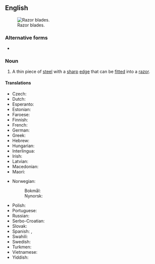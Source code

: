 {{also|razorblade|razor-blade}}
==English==
[[File:RazorBlades.jpg|thumb|Razor blades.]]

===Alternative forms===
* {{alter|en|razorblade}}

===Noun===
{{en-noun}}

# A thin piece of [[steel]] with a [[sharp]] [[edge]] that can be [[fitted]] into a [[razor]].

====Translations====
{{trans-top|razor blade}}
* Czech: {{t+|cs|žiletka|f}}
* Dutch: {{t+|nl|scheermesje|n}}
* Esperanto: {{t|eo|razoklingo}}
* Estonian: {{t|et|žilett}}
* Faroese: {{t|fo|rakiblað|n}}
* Finnish: {{t+|fi|partaterä}}
* French: {{t|fr|lame de rasoir|f}}
* German: {{t+|de|Rasierklinge|f}}
* Greek: {{t|el|ξυριστική λεπίδα|f}}
* Hebrew: {{t+|he|סכין גילוח|alt=סַכִּין גִּלּוּחַ|m|f|tr=sakín giluákh|sc=Hebr}}
* Hungarian: {{t+|hu|borotvapenge}}
* Interlingua: {{t|ia|lamina de rasorio}}
* Irish: {{t|ga|lann rásúir|f}}
* Latvian: {{t+|lv|žilete}}
* Macedonian: {{t|mk|жилет|m|tr=žilét|sc=Cyrl}}
* Maori: {{t|mi|mataheu}}
{{trans-mid}}
* Norwegian:
*: Bokmål: {{t|nb|barberblad|n}}
*: Nynorsk: {{t|nn|barberblad|n}}
* Polish: {{t+|pl|żyletka|f}}
* Portuguese: {{t|pt|lâmina de barbear|f}}
* Russian: {{t+|ru|ле́звие|n}}
* Serbo-Croatian: {{t+|sh|žilet|m}}
* Slovak: {{t|sk|žiletka|f}}
* Spanish: {{t+|es|cuchilla|f}}, {{t|es|razuradora|f}}
* Swahili: {{t+|sw|wembe}}
* Swedish: {{t|sv|rakblad|n}}
* Turkmen: {{t|tk|lezwiýa}}
* Vietnamese: {{t|vi|lươi lam}}
* Yiddish: {{t|yi|גאָלמעסערל|n|sc=Hebr}}
{{trans-bottom}}